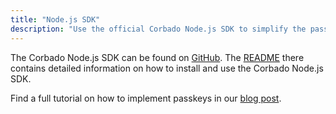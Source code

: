 ```yaml
---
title: "Node.js SDK"
description: "Use the official Corbado Node.js SDK to simplify the passkey and session management integration in your Node.js applications."
---
```


The Corbado Node.js SDK can be found on [GitHub](https://github.com/corbado/corbado-nodejs). The [README](https://github.com/corbado/corbado-nodejs) there contains detailed information on how to install and use the Corbado Node.js SDK.


Find a full tutorial on how to implement passkeys in our [blog post](https://www.corbado.com/blog/nodejs-passkeys).